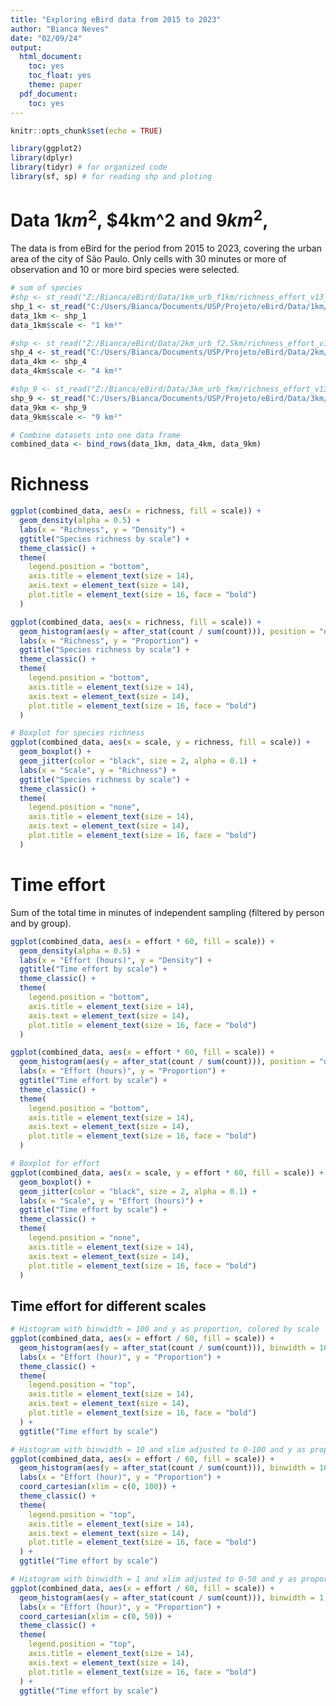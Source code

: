 ```yaml
---
title: "Exploring eBird data from 2015 to 2023"
author: "Bianca Neves"
date: "02/09/24"
output:
  html_document:
    toc: yes
    toc_float: yes
    theme: paper
  pdf_document:
    toc: yes
---
```


```r
knitr::opts_chunk$set(echo = TRUE)

library(ggplot2)
library(dplyr)
library(tidyr) # for organized code
library(sf, sp) # for reading shp and ploting

```

# Data $1km^2$, $4km^2 and $9km^2$,
The data is from eBird for the period from 2015 to 2023, covering the urban area of the city of São Paulo. Only cells with 30 minutes or more of observation and 10 or more bird species were selected.

```r
# sum of species
#shp <- st_read("Z:/Bianca/eBird/Data/1km_urb_f1km/richness_effort_v13_total_1km_urb_f1km_30min_10spp.shp")
shp_1 <- st_read("C:/Users/Bianca/Documents/USP/Projeto/eBird/Data/1km/richness_effort_v13_total_1km_urb_f1km_30min_10spp.shp")
data_1km <- shp_1
data_1km$scale <- "1 km²" 

#shp <- st_read("Z:/Bianca/eBird/Data/2km_urb_f2.5km/richness_effort_v13_total_2km_urb_f2.5km_30min_10spp.shp")
shp_4 <- st_read("C:/Users/Bianca/Documents/USP/Projeto/eBird/Data/2km/richness_effort_v13_total_2km_urb_f2.5km_30min_10spp.shp")
data_4km <- shp_4
data_4km$scale <- "4 km²"

#shp_9 <- st_read("Z:/Bianca/eBird/Data/3km_urb_fkm/richness_effort_v13_total_3km_urb_f5km_30min_10spp.shp")
shp_9 <- st_read("C:/Users/Bianca/Documents/USP/Projeto/eBird/Data/3km/richness_effort_v13_total_3km_urb_f5km_30min_10spp.shp")
data_9km <- shp_9
data_9km$scale <- "9 km²"

# Combine datasets into one data frame
combined_data <- bind_rows(data_1km, data_4km, data_9km)
```

# Richness
```r
ggplot(combined_data, aes(x = richness, fill = scale)) +
  geom_density(alpha = 0.5) +
  labs(x = "Richness", y = "Density") +
  ggtitle("Species richness by scale") +
  theme_classic() +
  theme(
    legend.position = "bottom",
    axis.title = element_text(size = 14),
    axis.text = element_text(size = 14),
    plot.title = element_text(size = 16, face = "bold")
  )
```
```r
ggplot(combined_data, aes(x = richness, fill = scale)) +
  geom_histogram(aes(y = after_stat(count / sum(count))), position = "dodge", binwidth = 5, alpha = 0.7, color = "black") +
  labs(x = "Richness", y = "Proportion") +
  ggtitle("Species richness by scale") +
  theme_classic() +
  theme(
    legend.position = "bottom",
    axis.title = element_text(size = 14),
    axis.text = element_text(size = 14),
    plot.title = element_text(size = 16, face = "bold")
  )
```
```r
# Boxplot for species richness
ggplot(combined_data, aes(x = scale, y = richness, fill = scale)) +
  geom_boxplot() +
  geom_jitter(color = "black", size = 2, alpha = 0.1) +
  labs(x = "Scale", y = "Richness") +
  ggtitle("Species richness by scale") +
  theme_classic() +
  theme(
    legend.position = "none",
    axis.title = element_text(size = 14),
    axis.text = element_text(size = 14),
    plot.title = element_text(size = 16, face = "bold")
  )
```
# Time effort
Sum of the total time in minutes of independent sampling (filtered by person and by group).
```r
ggplot(combined_data, aes(x = effort * 60, fill = scale)) +
  geom_density(alpha = 0.5) +
  labs(x = "Effort (hours)", y = "Density") +
  ggtitle("Time effort by scale") +
  theme_classic() +
  theme(
    legend.position = "bottom",
    axis.title = element_text(size = 14),
    axis.text = element_text(size = 14),
    plot.title = element_text(size = 16, face = "bold")
  )
```
```r
ggplot(combined_data, aes(x = effort * 60, fill = scale)) +
  geom_histogram(aes(y = after_stat(count / sum(count))), position = "dodge", binwidth = 60, alpha = 0.7, color = "black") +
  labs(x = "Effort (hours)", y = "Proportion") +
  ggtitle("Time effort by scale") +
  theme_classic() +
  theme(
    legend.position = "bottom",
    axis.title = element_text(size = 14),
    axis.text = element_text(size = 14),
    plot.title = element_text(size = 16, face = "bold")
  )
```
```r
# Boxplot for effort
ggplot(combined_data, aes(x = scale, y = effort * 60, fill = scale)) +
  geom_boxplot() +
  geom_jitter(color = "black", size = 2, alpha = 0.1) +
  labs(x = "Scale", y = "Effort (hours)") +
  ggtitle("Time effort by scale") +
  theme_classic() +
  theme(
    legend.position = "none",
    axis.title = element_text(size = 14),
    axis.text = element_text(size = 14),
    plot.title = element_text(size = 16, face = "bold")
  )
```


## Time effort for different scales

```r
# Histogram with binwidth = 100 and y as proportion, colored by scale
ggplot(combined_data, aes(x = effort / 60, fill = scale)) +
  geom_histogram(aes(y = after_stat(count / sum(count))), binwidth = 100, color = "black", alpha = 0.7) + 
  labs(x = "Effort (hour)", y = "Proportion") +
  theme_classic() + 
  theme(
    legend.position = "top",
    axis.title = element_text(size = 14),  
    axis.text = element_text(size = 14),
    plot.title = element_text(size = 16, face = "bold")
  ) +
  ggtitle("Time effort by scale")

# Histogram with binwidth = 10 and xlim adjusted to 0-100 and y as proportion, colored by scale
ggplot(combined_data, aes(x = effort / 60, fill = scale)) +
  geom_histogram(aes(y = after_stat(count / sum(count))), binwidth = 10, color = "black", alpha = 0.7) + 
  labs(x = "Effort (hour)", y = "Proportion") +
  coord_cartesian(xlim = c(0, 100)) +
  theme_classic() + 
  theme(
    legend.position = "top",
    axis.title = element_text(size = 14),  
    axis.text = element_text(size = 14),
    plot.title = element_text(size = 16, face = "bold")
  ) +
  ggtitle("Time effort by scale")

# Histogram with binwidth = 1 and xlim adjusted to 0-50 and y as proportion, colored by scale
ggplot(combined_data, aes(x = effort / 60, fill = scale)) +
  geom_histogram(aes(y = after_stat(count / sum(count))), binwidth = 1, color = "black", alpha = 0.7) + 
  labs(x = "Effort (hour)", y = "Proportion") +
  coord_cartesian(xlim = c(0, 50)) +
  theme_classic() + 
  theme(
    legend.position = "top",
    axis.title = element_text(size = 14),  
    axis.text = element_text(size = 14),
    plot.title = element_text(size = 16, face = "bold")
  ) +
  ggtitle("Time effort by scale")

```

